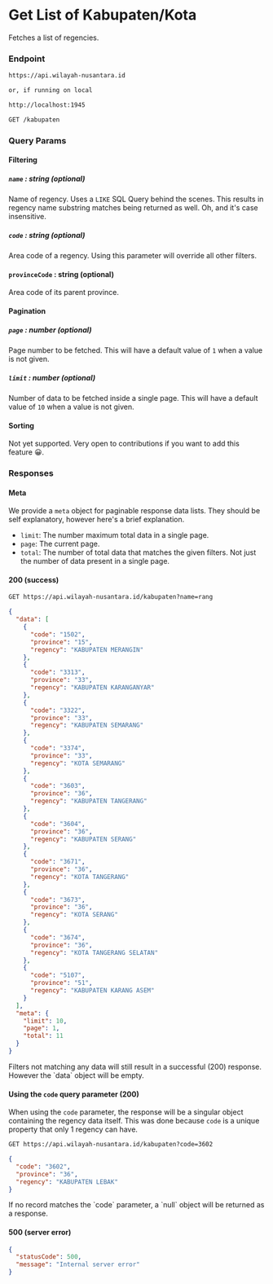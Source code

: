 
# Get List of Kabupaten/Kota

Fetches a list of regencies.

### Endpoint

```md filename="Base URL"
https://api.wilayah-nusantara.id

or, if running on local

http://localhost:1945
```

```md filename="Method and Endpoint"
GET /kabupaten
```

### Query Params

#### Filtering

##### `name` : string (optional)

Name of regency. Uses a `LIKE` SQL Query behind the scenes. This results in regency name substring matches being returned as well. Oh, and it's case insensitive.

##### `code` : string (optional)

Area code of a regency. Using this parameter will override all other filters.

#### `provinceCode` : string (optional)

Area code of its parent province.

#### Pagination

##### `page` : number (optional)

Page number to be fetched. This will have a default value of `1` when a value is not given.

##### `limit` : number (optional)

Number of data to be fetched inside a single page. This will have a default value of `10` when a value is not given.

#### Sorting

Not yet supported. Very open to contributions if you want to add this feature 😀.

### Responses

#### Meta

We provide a `meta` object for paginable response data lists. They should be self explanatory, however here's a brief explanation.

- `limit`: The number maximum total data in a single page.
- `page`: The current page.
- `total`: The number of total data that matches the given filters. Not just the number of data present in a single page.

#### 200 (success)

```md filename="Example Request"
GET https://api.wilayah-nusantara.id/kabupaten?name=rang
```

```json filename="Example Response"
{
  "data": [
    {
      "code": "1502",
      "province": "15",
      "regency": "KABUPATEN MERANGIN"
    },
    {
      "code": "3313",
      "province": "33",
      "regency": "KABUPATEN KARANGANYAR"
    },
    {
      "code": "3322",
      "province": "33",
      "regency": "KABUPATEN SEMARANG"
    },
    {
      "code": "3374",
      "province": "33",
      "regency": "KOTA SEMARANG"
    },
    {
      "code": "3603",
      "province": "36",
      "regency": "KABUPATEN TANGERANG"
    },
    {
      "code": "3604",
      "province": "36",
      "regency": "KABUPATEN SERANG"
    },
    {
      "code": "3671",
      "province": "36",
      "regency": "KOTA TANGERANG"
    },
    {
      "code": "3673",
      "province": "36",
      "regency": "KOTA SERANG"
    },
    {
      "code": "3674",
      "province": "36",
      "regency": "KOTA TANGERANG SELATAN"
    },
    {
      "code": "5107",
      "province": "51",
      "regency": "KABUPATEN KARANG ASEM"
    }
  ],
  "meta": {
    "limit": 10,
    "page": 1,
    "total": 11
  }
}
```

<Callout>
  Filters not matching any data will still result in a successful (200)
  response. However the `data` object will be empty.
</Callout>

#### Using the `code` query parameter (200)

When using the `code` parameter, the response will be a singular object containing the regency data itself. This was done because `code` is a unique property that only 1 regency can have.

```md filename="Example Request"
GET https://api.wilayah-nusantara.id/kabupaten?code=3602
```

```json filename="Example Response"
{
  "code": "3602",
  "province": "36",
  "regency": "KABUPATEN LEBAK"
}
```

<Callout>
  If no record matches the `code` parameter, a `null` object will be returned as
  a response.
</Callout>

#### 500 (server error)

```json filename="Example Response"
{
  "statusCode": 500,
  "message": "Internal server error"
}
```
